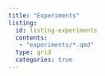 ```yaml
---
title: "Experiments"
listing: 
  id: listing-experiments
  contents: 
   - "experiments/*.qmd"
  type: grid
  categories: true
---
```


::: {#listing-experiments}
:::

